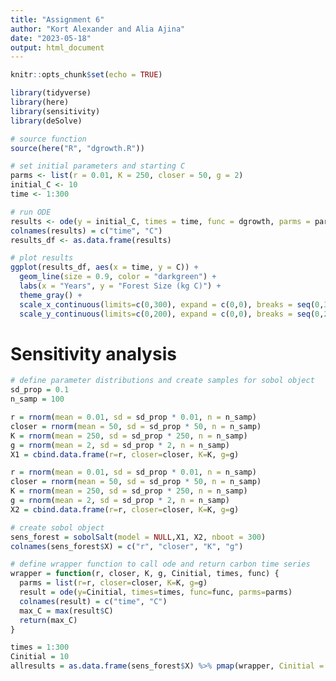 ```yaml
---
title: "Assignment 6"
author: "Kort Alexander and Alia Ajina"
date: "2023-05-18"
output: html_document
---
```


```r
knitr::opts_chunk$set(echo = TRUE)

library(tidyverse)
library(here)
library(sensitivity)
library(deSolve)
```

```r
# source function
source(here("R", "dgrowth.R"))

# set initial parameters and starting C
parms <- list(r = 0.01, K = 250, closer = 50, g = 2)
initial_C <- 10
time <- 1:300

# run ODE
results <- ode(y = initial_C, times = time, func = dgrowth, parms = parms)
colnames(results) = c("time", "C")
results_df <- as.data.frame(results)

# plot results
ggplot(results_df, aes(x = time, y = C)) +
  geom_line(size = 0.9, color = "darkgreen") +
  labs(x = "Years", y = "Forest Size (kg C)") + 
  theme_gray() + 
  scale_x_continuous(limits=c(0,300), expand = c(0,0), breaks = seq(0,300, by = 50)) + 
  scale_y_continuous(limits=c(0,200), expand = c(0,0), breaks = seq(0,200, by = 50))
```

# Sensitivity analysis

```r
# define parameter distributions and create samples for sobol object
sd_prop = 0.1
n_samp = 100

r = rnorm(mean = 0.01, sd = sd_prop * 0.01, n = n_samp)
closer = rnorm(mean = 50, sd = sd_prop * 50, n = n_samp)
K = rnorm(mean = 250, sd = sd_prop * 250, n = n_samp)
g = rnorm(mean = 2, sd = sd_prop * 2, n = n_samp)
X1 = cbind.data.frame(r=r, closer=closer, K=K, g=g)

r = rnorm(mean = 0.01, sd = sd_prop * 0.01, n = n_samp)
closer = rnorm(mean = 50, sd = sd_prop * 50, n = n_samp)
K = rnorm(mean = 250, sd = sd_prop * 250, n = n_samp)
g = rnorm(mean = 2, sd = sd_prop * 2, n = n_samp)
X2 = cbind.data.frame(r=r, closer=closer, K=K, g=g)

# create sobol object
sens_forest = sobolSalt(model = NULL,X1, X2, nboot = 300)
colnames(sens_forest$X) = c("r", "closer", "K", "g")

# define wrapper function to call ode and return carbon time series
wrapper = function(r, closer, K, g, Cinitial, times, func) {
  parms = list(r=r, closer=closer, K=K, g=g)
  result = ode(y=Cinitial, times=times, func=func, parms=parms)
  colnames(result) = c("time", "C")
  max_C = max(result$C)
  return(max_C)
}

times = 1:300
Cinitial = 10
allresults = as.data.frame(sens_forest$X) %>% pmap(wrapper, Cinitial = Cinitial, times = times, func = dgrowth)

```


